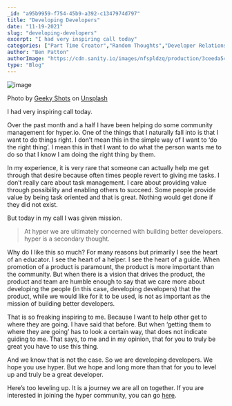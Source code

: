 ```yaml
---
_id: "a95b9959-f754-45b9-a392-c1347974d797"
title: "Developing Developers"
date: "11-19-2021"
slug: "developing-developers"
excerpt: "I had very inspiring call today"
categories: ["Part Time Creator","Random Thoughts","Developer Relations"]
author: "Ben Patton"
authorImage: "https://cdn.sanity.io/images/nfspldzq/production/3ceeda54221c7c0614ecc51f955c7be39a1da34e-512x512.jpg"
type: "Blog"
---
```


![image](https://cdn.sanity.io/images/nfspldzq/production/ec4b472fe0f6ab2ce189ced96b6d3c6069b1c9a1-1600x840.png?w=450)

Photo by [Geeky Shots](https://unsplash.com/@geekyshots?utm_source=medium&utm_medium=referral) on [Unsplash](https://unsplash.com?utm_source=medium&utm_medium=referral)

I had very inspiring call today.

Over the past month and a half I have been helping do some community management for hyper.io. One of the things that I naturally fall into is that I want to do things right. I don’t mean this in the simple way of I want to ‘do the right thing’. I mean this in that I want to do what the person wants me to do so that I know I am doing the right thing by them.

In my experience, it is very rare that someone can actually help me get through that desire because often times people revert to giving me tasks. I don’t really care about task management. I care about providing value through possibility and enabling others to succeed. Some people provide value by being task oriented and that is great. Nothing would get done if they did not exist.

But today in my call I was given mission.

> At hyper we are ultimately concerned with building better developers. hyper is a secondary thought.

Why do I like this so much? For many reasons but primarily I see the heart of an educator. I see the heart of a helper. I see the heart of a guide. When promotion of a product is paramount, the product is more important than the community. But when there is a vision that drives the product, the product and team are humble enough to say that we care more about developing the people (in this case, developing developers) that the product, while we would like for it to be used, is not as important as the mission of building better developers.

That is so freaking inspiring to me. Because I want to help other get to where they are going. I have said that before. But when ‘getting them to where they are going’ has to look a certain way, that does not indicate guiding to me. That says, to me and in my opinion, that for you to truly be great you have to use this thing.

And we know that is not the case. So we are developing developers. We hope you use hyper. But we hope and long more than that for you to level up and truly be a great developer.

Here’s too leveling up. It is a journey we are all on together. If you are interested in joining the hyper community, you can go [here](https://t.co/kVRxFWnRet?amp=1).


